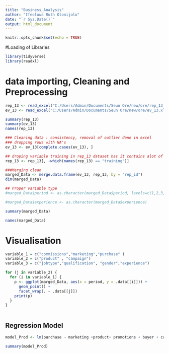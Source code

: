 ---
title: "Business_Analysis"
author: "Ifeoluwa Ruth Olonijolu"
date: "`r Sys.Date()`"
output: html_document
---

```{r setup, include=FALSE}
knitr::opts_chunk$set(echo = TRUE)
```

#Loading of Libraries
```{r loading libraries}
library(tidyverse)
library(readxl)
```

# data importing, Cleaning and Preprocessing

```{r}
rep_13 <- read_excel("C:/Users/Admin/Documents/Seun Ore/new/ore/rep_13.xlsx")
ev_13 <- read_excel("C:/Users/Admin/Documents/Seun Ore/new/ore/ev_13.xlsx")

summary(rep_13)
summary(ev_13)
names(rep_13)

### Cleaning data : consistency, removal of outlier done in excel
### dropping rows with NA's
ev_13 <- ev_13[complete.cases(ev_13), ]

## droping variable training in rep_13 dataset has it contains alot of missing rows
rep_13 <- rep_13[, -which(names(rep_13) == "training")]

###Merging clean 
marged_Data <- merge.data.frame(ev_13, rep_13, by = "rep_id")
dim(marged_Data)

## Proper variable type
#marged_Data$period <- as.character(marged_Data$period, levels=c(1,2,3,4,5,6,7,8,9,10,11,12))

#marged_Data$experience <- as.character(marged_Data$experience)

summary(marged_Data)

names(marged_Data)
```

# Visualisation
```{r}
variable_1 = c("commissions","marketing","purchase" )
variable_2 = c("product" , "campaign")
variable_3 = c("jobtype","qualification", "gender","experience")

for (j in variable_2) {
  for (i in variable_1) {
    p <- ggplot(marged_Data, aes(x = period, y = .data[[i]])) +
      geom_point() +
      facet_wrap(. ~ .data[[j]])
    print(p)
  }
}
  
```


## Regression Model
```{r}
model_Prod <- lm(purchase ~ marketing +product+ promotions + buyer + campaign + jobtype + qualification + gender + experience, data = marged_Data )

summary(model_Prod)
```


